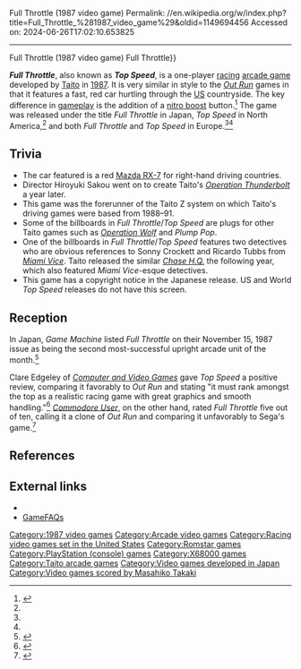 Full Throttle (1987 video game)
Permalink: //en.wikipedia.org/w/index.php?title=Full_Throttle_%281987_video_game%29&oldid=1149694456
Accessed on: 2024-06-26T17:02:10.653825



------
Full Throttle (1987 video game)
{{About|the arcade racing game||Full Throttle (disambiguation){{!}}Full Throttle}}

{{Infobox video game
| title = Full Throttle / Top Speed
| image = Full Throttle flyer.png
| developer = [[Taito]]
| publisher = {{vgrelease|JP|[[Taito]]|NA|[[Romstar]]|EU|[[Taito]]<ref name="CVG"/><ref name="CU"/>}}
| director = Hiroyuki Sakou
| designer = Hiroyuki Sakou
| programmer = Kyouji Shimamoto<br>Takeshi Murata<br>Takeshi Ishizashi
| artist = Hiroyasu Nagai
| composer = Masahiko Takaki
|released = {{vgrelease|JP|July 30, 1987<ref name="USCO">{{cite web |title=Full Throttle (Registration Number PA0000340904) |url=https://cocatalog.loc.gov |website=[[United States Copyright Office]] |access-date=15 July 2021}}</ref>|NA|August 1987<ref>{{cite book |last1=Akagi |first1=Masumi |title=アーケードTVゲームリスト国内•海外編(1971–2005) |trans-title=Arcade TV Game List: Domestic • Overseas Edition (1971–2005) |date=October 13, 2006 |publisher=Amusement News Agency |language=ja |location=Japan |isbn=978-4990251215 |pages=136–7 |url=https://archive.org/details/ArcadeGameList1971-2005/page/n137/mode/2up}}</ref>|EU|November 1987<ref name="CVG"/><ref name="CU"/>}}
| genre = [[Racing video game|Racing]]
| modes = [[Single-player]]
| platforms = [[Arcade game|Arcade]], [[X68000]]
| arcade system = [[Arcade system board#Taito|Taito Top Speed]]<ref>{{Cite web|url=http://www.system16.com/hardware.php?id=655|title = System 16 - Taito Top Speed Hardware (Taito)}}</ref>
}}

'''''Full Throttle''''', also known as '''''Top Speed''''', is a one-player [[Racing video game|racing]] [[arcade game]] developed by [[Taito]] in [[1987 in video gaming|1987]].  It is very similar in style to the ''[[Out Run]]'' games in that it features a fast, red car hurtling through the [[United States|US]] countryside. The key difference in [[gameplay]] is the addition of a [[Nitrous oxide engine|nitro boost]] button.<ref name=full>{{Cite web|url=http://www.arcade-history.com/?n=full-throttle&page=detail&id=883|title = Full Throttle, Arcade Video game by Taito (1987)}}</ref> The game was released under the title ''Full Throttle'' in Japan, ''Top Speed'' in North America,<ref name="USCO"/> and both ''Full Throttle'' and ''Top Speed'' in Europe.<ref name="CVG"/><ref name="CU"/>

==Trivia==
{{Trivia|section|date=May 2021}}
*The car featured is a red [[Mazda RX-7]] for right-hand driving countries.
*Director Hiroyuki Sakou went on to create Taito's ''[[Operation Thunderbolt (video game)|Operation Thunderbolt]]'' a year later.
*This game was the forerunner of the Taito Z system on which Taito's driving games were based from 1988–91.
*Some of the billboards in ''Full Throttle''/''Top Speed'' are plugs for other Taito games such as ''[[Operation Wolf]]'' and ''Plump Pop''.
*One of the billboards in ''Full Throttle''/''Top Speed'' features two detectives who are obvious references to Sonny Crockett and Ricardo Tubbs from ''[[Miami Vice]]''. Taito released the similar ''[[Chase H.Q.]]'' the following year, which also featured ''Miami Vice''-esque detectives.
*This game has a copyright notice in the Japanese release. US and World ''Top Speed'' releases do not have this screen.

== Reception ==
In Japan, ''Game Machine'' listed ''Full Throttle'' on their November 15, 1987 issue as being the second most-successful upright arcade unit of the month.<ref>{{cite magazine|title=Game Machine's Best Hit Games 25 - アップライト, コックピット型TVゲーム機 (Upright/Cockpit Videos)|magazine=[[:ja:ゲームマシン|Game Machine]]|issue=320|publisher=[[:ja:アミューズメント通信社|Amusement Press, Inc.]]|date=15 November 1987|page=25|lang=ja}}</ref>

Clare Edgeley of ''[[Computer and Video Games]]'' gave ''Top Speed'' a positive review, comparing it favorably to ''Out Run'' and stating "it must rank amongst the top as a realistic racing game with great graphics and smooth handling."<ref name="CVG">{{cite magazine |last1=Edgeley |first1=Clare |title=Arcade Action |magazine=[[Computer and Video Games]] |date=November 15, 1987 |issue=74 (December 1987) |url=https://www.solvalou.com/arcade/reviews/30/366}}</ref> ''[[Commodore User]]'', on the other hand, rated ''Full Throttle'' five out of ten, calling it a clone of ''Out Run'' and comparing it unfavorably to Sega's game.<ref name="CU">{{cite magazine |title=Arcades: Full Throttle (Taito) |magazine=[[Commodore User]] |date=November 1987 |issue=51 (December 1987) |page=148 |url=https://www.solvalou.com/arcade/reviews/262/366}}</ref>

==References==
{{reflist}}

==External links==
*{{KLOV game|id=10161}}
*[http://www.gamefaqs.com/arcade/569045-top-speed/data GameFAQs]

[[Category:1987 video games]]
[[Category:Arcade video games]]
[[Category:Racing video games set in the United States]]
[[Category:Romstar games]]
[[Category:PlayStation (console) games]]
[[Category:X68000 games]]
[[Category:Taito arcade games]]
[[Category:Video games developed in Japan]]
[[Category:Video games scored by Masahiko Takaki]]